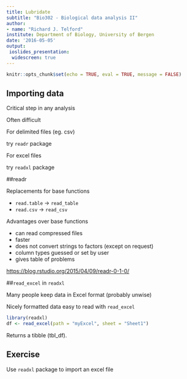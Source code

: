 ```yaml
---
title: Lubridate
subtitle: "Bio302 - Biological data analysis II"
author: 
- name: "Richard J. Telford"
institute: Department of Biology, University of Bergen
date: '2016-05-05'
output: 
 ioslides_presentation:
  widescreen: true
---
```


```r
knitr::opts_chunk$set(echo = TRUE, eval = TRUE, message = FALSE)
```

## Importing data

Critical step in any analysis

Often difficult

For delimited files (eg. csv)

  try `readr` package
  
For excel files

  try `readxl` package

##readr

Replacements for base functions

- `read.table` -> `read_table`
- `read.csv` -> `read_csv`

Advantages over base functions
 
 - can read compressed files
 - faster
 - does not convert strings to factors (except on request)
 - column types guessed or set by user
 - gives table of problems

[https://blog.rstudio.org/2015/04/09/readr-0-1-0/](https://blog.rstudio.org/2015/04/09/readr-0-1-0/)

##`read_excel` in `readxl`

Many people keep data in Excel format (probably unwise)

Nicely formatted data easy to read with `read_excel`

```r
library(readxl)
df <- read_excel(path = "myExcel", sheet = "Sheet1")
```

Returns a tibble (tbl_df).

## Exercise

Use `readxl` package to import an excel file 